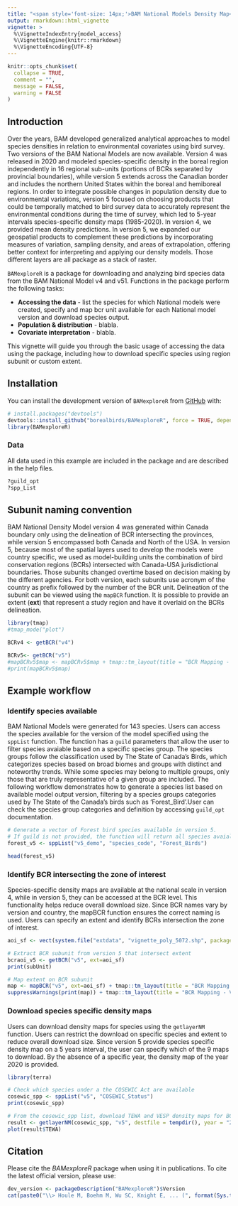 ```yaml
---
title: "<span style='font-size: 14px;'>BAM National Models Density Map</span><br><strong>Accessing the data</strong>"
output: rmarkdown::html_vignette
vignette: >
  %\VignetteIndexEntry{model_access}
  %\VignetteEngine{knitr::rmarkdown}
  %\VignetteEncoding{UTF-8}
---
```


```r
knitr::opts_chunk$set(
  collapse = TRUE,
  comment = "",
  message = FALSE,
  warning = FALSE
)
```



## Introduction
Over the years, BAM developed generalized analytical approaches to model species densities in relation to environmental covariates using bird survey. Two versions of the BAM National Models are now available. Version 4 was released in 2020 and modeled species-specific density in the boreal region independently in 16 regional sub-units (portions of BCRs separated by provincial boundaries), while version 5 extends across the Canadian border and includes the northern United States within the boreal and hemiboreal regions. In order to integrate possible changes in population density due to environmental variations, version 5 focused on choosing products that could be temporally matched to bird survey data to accurately represent the environmental conditions during the time of survey, which led to 5-year intervals species-specific density maps (1985-2020). In version 4, we provided mean density predictions. In version 5, we expanded our geospatial products to complement these predictions by incorporating measures of variation, sampling density, and areas of extrapolation, offering better context for interpreting and applying our density models. Those different layers are all package as a stack of raster. 


`BAMexploreR` is a package for downloading and analyzing bird species data from the BAM National Model v4 and v51. Functions in the package perform the following tasks:

- **Accessing the data** - list the species for which National models were created, specify and map bcr unit available for each National model version and download species output.
- **Population & distribution** - blabla.
- **Covariate interpretation** - blabla.
 
This vignette will guide you through the basic usage of accessing the data using the package, including how to download specific species using region subunit or custom extent.

## Installation

You can install the development version of `BAMexploreR` from [GitHub](https://github.com/) with:

```r
# install.packages("devtools")
devtools::install_github("borealbirds/BAMexploreR", force = TRUE, dependencies = TRUE)
library(BAMexploreR)
```

### Data
All data used in this example are included in the package and are described in the help files.
```r
?guild_opt
?spp_List

```

## Subunit naming convention
BAM National Density Model version 4 was generated within Canada boundary only using the delineation of BCR intersecting the provinces, while version 5 encompassed both Canada and North of the USA. In version 5, because most of the spatial layers used to develop the models were country specific, we used as model-building units the combination of bird conservation regions (BCRs) intersected with Canada-USA jurisdictional boundaries. Those subunits changed overtime based on decision making by the different agencies. For both version, each subunits use acronym of the country as prefix followed by the number of the BCR unit. Delineation of the subunit can be viewed using the `mapBCR` function. It is possible to provide an extent (**ext**) that represent a study region and have it overlaid on the BCRs delineation.

```r

library(tmap)
#tmap_mode("plot")

BCRv4 <- getBCR("v4") 

BCRv5<- getBCR("v5")
#mapBCRv5$map <- mapBCRv5$map + tmap::tm_layout(title = "BCR Mapping - Version 5", title.position = c("center", "top"))
#print(mapBCRv5$map) 

```

## Example workflow

### Identify species available
BAM National Models were generated for 143 species. Users can access the species available for the version of the model specified using the `sppList` function. The function has a `guild` parameters that allow the user to filter species avaiable based on a specific species group. The species groups follow the classification used by The State of Canada's Birds, which categorizes species based on broad biomes and groups with distinct and noteworthy trends. While some species may belong to multiple groups, only those that are truly representative of a given group are included. The following workflow demonstrates how to generate a species list based on available model output version, filtering by a species groups categories used by The State of the Canada's birds such as 'Forest_Bird'.User can check the species group categories and definition by accessing `guild_opt` documentation. 


```r
# Generate a vector of Forest bird species available in version 5. 
# If guild is not provided, the function will return all species avaialble for a specific version of the model.
forest_v5 <- sppList("v5_demo", "species_code", "Forest_Birds")

head(forest_v5)

```

### Identify BCR intersecting the zone of interest
Species-specific density maps are available at the national scale in version 4, while in version 5, they can be accessed at the BCR level. This functionality helps reduce overall download size. Since BCR names vary by version and country, the mapBCR function ensures the correct naming is used. Users can specify an extent and identify BCRs intersection the zone of interest. 

```r
aoi_sf <- vect(system.file("extdata", "vignette_poly_5072.shp", package = "BAMexploreR"))

# Extract BCR subunit from version 5 that intersect extent
bcraoi_v5 <- getBCR("v5", ext=aoi_sf) 
print(subUnit)

# Map extent on BCR subunit
map <- mapBCR("v5", ext=aoi_sf) + tmap::tm_layout(title = "BCR Mapping - Version 4", title.position = c("center", "top"))
suppressWarnings(print(map)) + tmap::tm_layout(title = "BCR Mapping - Version 4", title.position = c("center", "top"))
```

### Download species specific density maps

Users can download density maps for species using the `getlayerNM` function. Users can restrict the download on specific species and extent to reduce overall download size. Since version 5 provide species specific density map on a 5 years interval, the user can specify which of the 9 maps to download. By the absence of a specific year, the density map of the year 2020 is provided. 


```r
library(terra)

# Check which species under a the COSEWIC Act are available
cosewic_spp <- sppList("v5", "COSEWIC_Status")
print(cosewic_spp)

# From the cosewic_spp list, download TEWA and VESP density maps for BCRs intersecting user AOI for the year 2010.
result <- getlayerNM(cosewic_spp, "v5", destfile = tempdir(), year = "2010", bcrNM=bcraoi_v5)
plot(result$TEWA)
```

## Citation

Please cite the _BAMexploreR_ package when using it in publications. To cite the latest official version, please use:


```r
dev_version <- packageDescription("BAMexploreR")$Version
cat(paste0("\\> Houle M, Boehm M, Wu SC, Knight E, ... (", format(Sys.time(), "%Y"),"). BAMexploreR: Evaluating boreal birds density in Canada using R. R package version ", dev_version, ". Available at https://github.com/borealbirds/BAMexploreR\n"))
```



